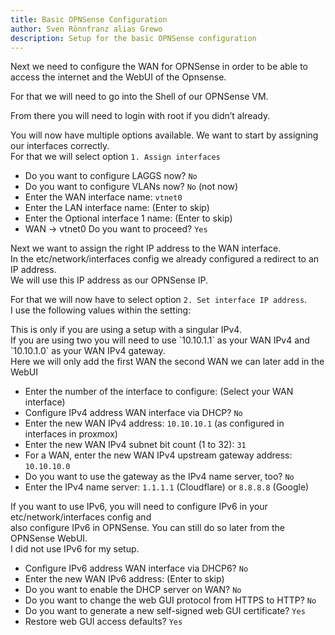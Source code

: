 ```yaml
---
title: Basic OPNSense Configuration
author: Sven Rönnfranz alias Grewo
description: Setup for the basic OPNSense configuration
---
```



Next we need to configure the WAN for OPNSense in order to be able to access the internet and the WebUI of the Opnsense.

For that we will need to go into the Shell of our OPNSense VM.

From there you will need to login with root if you didn’t already.

You will now have multiple options available. We want to start by assigning our interfaces correctly.<br/>
For that we will select option `1. Assign interfaces`

* Do you want to configure LAGGS now? `No`
* Do you want to configure VLANs now? `No` (not now)
* Enter the WAN interface name: `vtnet0`
* Enter the LAN interface name: (Enter to skip)
* Enter the Optional interface 1 name: (Enter to skip)
* WAN -> vtnet0 Do you want to proceed? `Yes`

Next we want to assign the right IP address to the WAN interface.<br/>
In the etc/network/interfaces config we already configured a redirect to an IP address.<br/>
We will use this IP address as our OPNSense IP.

For that we will now have to select option `2. Set interface IP address`.<br/>
I use the following values within the setting:

<Aside>
This is only if you are using a setup with a singular IPv4.<br/>
If you are using two you will need to use `10.10.1.1` as your WAN IPv4 and<br/>
`10.10.1.0` as your WAN IPv4 gateway.<br/>
Here we will only add the first WAN the second WAN we can later add in the WebUI
</Aside>


* Enter the number of the interface to configure: (Select your WAN interface)
* Configure IPv4 address WAN interface via DHCP? `No`
* Enter the new WAN IPv4 address: `10.10.10.1` (as configured in interfaces in proxmox)
* Enter the new WAN IPv4 subnet bit count (1 to 32): `31`
* For a WAN, enter the new WAN IPv4 upstream gateway address: `10.10.10.0`
* Do you want to use the gateway as the IPv4 name server, too? `No`
* Enter the IPv4 name server: `1.1.1.1` (Cloudflare) or `8.8.8.8` (Google)

<Aside>
If you want to use IPv6, you will need to configure IPv6 in your etc/network/interfaces config and<br/>
also configure IPv6 in OPNSense. You can still do so later from the OPNSense WebUI.<br/>
I did not use IPv6 for my setup.
</Aside>

* Configure IPv6 address WAN interface via DHCP6? `No`
* Enter the new WAN IPv6 address: (Enter to skip)
* Do you want to enable the DHCP server on WAN? `No`
* Do you want to change the web GUI protocol from HTTPS to HTTP? `No`
* Do you want to generate a new self-signed web GUI certificate? `Yes`
* Restore web GUI access defaults? `Yes`
